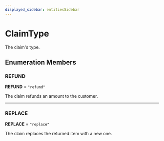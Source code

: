 ```yaml
---
displayed_sidebar: entitiesSidebar
---
```



# ClaimType

The claim's type.

## Enumeration Members

### REFUND

 **REFUND** = `"refund"`

The claim refunds an amount to the customer.

___

### REPLACE

 **REPLACE** = `"replace"`

The claim replaces the returned item with a new one.
